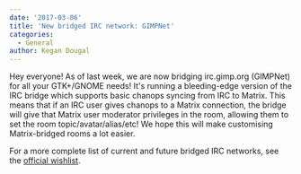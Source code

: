 ```yaml
---
date: '2017-03-06'
title: 'New bridged IRC network: GIMPNet'
categories:
  - General
author: Kegan Dougal
---
```


Hey everyone! As of last week, we are now bridging irc.gimp.org (GIMPNet) for all your GTK+/GNOME needs! It's running a bleeding-edge version of the IRC bridge which supports basic chanops syncing from IRC to Matrix. This means that if an IRC user gives chanops to a Matrix connection, the bridge will give that Matrix user moderator privileges in the room, allowing them to set the room topic/avatar/alias/etc! We hope this will make customising Matrix-bridged rooms a lot easier.

For a more complete list of current and future bridged IRC networks, see the <a href="https://github.com/matrix-org/matrix-appservice-irc/issues/208">official wishlist</a>.